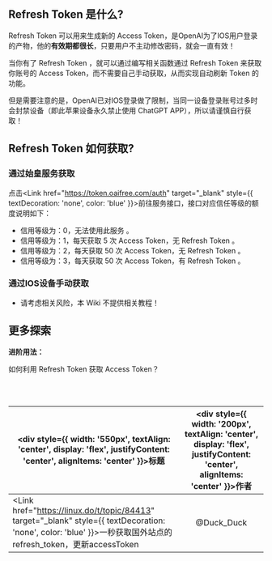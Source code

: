 
## Refresh Token 是什么?
Refresh Token 可以用来生成新的 Access Token，是OpenAI为了IOS用户登录的产物，他的**有效期都很长**，只要用户不主动修改密码，就会一直有效！

当你有了 Refresh Token ，就可以通过编写相关函数通过 Refresh Token 来获取你账号的 Access Token，而不需要自己手动获取，从而实现自动刷新 Token 的功能。

但是需要注意的是，OpenAI已对IOS登录做了限制，当同一设备登录账号过多时会封禁设备（即此苹果设备永久禁止使用 ChatGPT APP），所以请谨慎自行获取！

## Refresh Token 如何获取?

### 通过始皇服务获取

点击<Link href="https://token.oaifree.com/auth" target="_blank" style={{ textDecoration: 'none', color: 'blue' }}>前往服务接口</Link>，接口对应信任等级的额度说明如下：
- 信用等级为：0，无法使用此服务 。
- 信用等级为：1，每天获取 5 次 Access Token，无 Refresh Token 。
- 信用等级为：2，每天获取 50 次 Access Token，无 Refresh Token 。
- 信用等级为：3，每天获取 50 次 Access Token，有 Refresh Token 。

### 通过IOS设备手动获取
- 请考虑相关风险，本 Wiki 不提供相关教程！

## 更多探索

<Callout emoji="🔗" type="info">

  **进阶用法：**

  <Link href="access-token#通过-rf-token-获取-进阶" target="_blank" style={{ textDecoration: 'none'}}>如何利用 Refresh Token 获取 Access Token？</Link>

</Callout>


<br></br>

|<div style={{ width: '550px', textAlign: 'center', display: 'flex', justifyContent: 'center', alignItems: 'center' }}>标题</div>| <div style={{ width: '200px', textAlign: 'center', display: 'flex', justifyContent: 'center', alignItems: 'center' }}>作者</div> |
|------|:------:|
| <Link href="https://linux.do/t/topic/84413" target="_blank" style={{ textDecoration: 'none', color: 'blue' }}>一秒获取国外站点的refresh_token，更新accessToken </Link> | @Duck_Duck |
